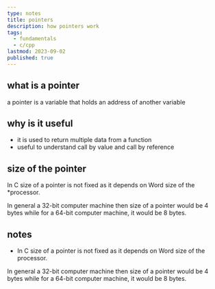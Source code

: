 ```yaml
---
type: notes
title: pointers
description: how pointers work
tags:
  - fundamentals
  - c/cpp
lastmod: 2023-09-02
published: true
---
```


## what is a pointer
a pointer is a variable that holds an address of another variable

## why is it useful
- it is used to return multiple data from a function
- useful to understand call by value and call by reference

## size of the pointer

In C size of a pointer is not fixed as it depends on Word size of the *processor. 

In general a 32-bit computer machine then size of a pointer would be 4 bytes while for a 64-bit computer machine, it would be 8 bytes.

## notes

- In C size of a pointer is not fixed as it depends on Word size of the processor.

In general a 32-bit computer machine then size of a pointer would be 4 bytes while for a 64-bit computer machine, it would be 8 bytes.


